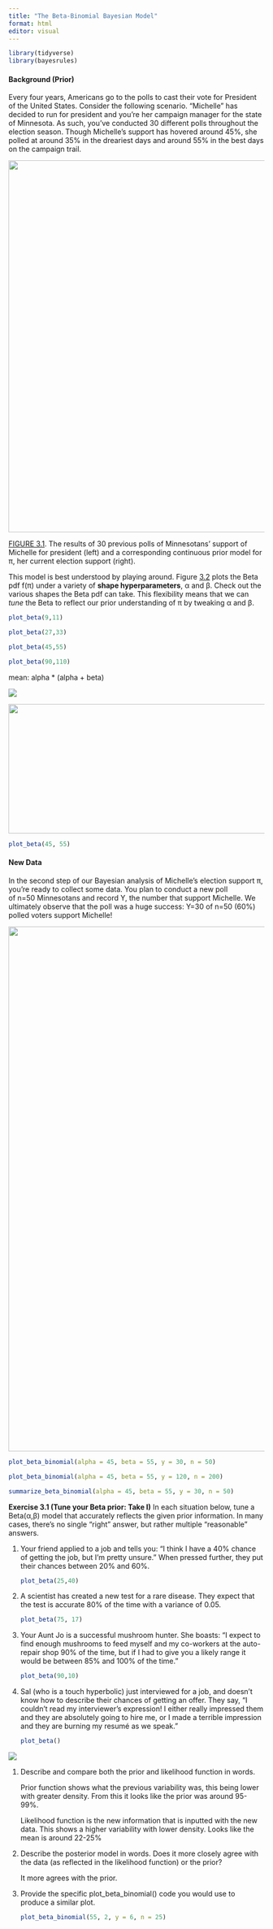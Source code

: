 ```yaml
---
title: "The Beta-Binomial Bayesian Model"
format: html
editor: visual
---
```


```r
library(tidyverse)
library(bayesrules)
```

#### 

#### Background (Prior)

Every four years, Americans go to the polls to cast their vote for President of the United States. Consider the following scenario. “Michelle” has decided to run for president and you’re her campaign manager for the state of Minnesota. As such, you’ve conducted 30 different polls throughout the election season. Though Michelle’s support has hovered around 45%, she polled at around 35% in the dreariest days and around 55% in the best days on the campaign trail.

![](images/prior-election-ch3-1.png){width="732"}

[FIGURE 3.1](https://www.bayesrulesbook.com/chapter-3#ch3-prior:~:text=3.1%20(left)). The results of 30 previous polls of Minnesotans’ support of Michelle for president (left) and a corresponding continuous prior model for π, her current election support (right).

This model is best understood by playing around. Figure [3.2](https://www.bayesrulesbook.com/chapter-3#fig:beta-tuning) plots the Beta pdf f(π) under a variety of **shape hyperparameters**, α and β. Check out the various shapes the Beta pdf can take. This flexibility means that we can *tune* the Beta to reflect our prior understanding of π by tweaking α and β.

```r
plot_beta(9,11)
```

```r
plot_beta(27,33)
```

```r
plot_beta(45,55)
```

```r
plot_beta(90,110)
```

mean: alpha \* (alpha + beta)

![](images/beta-tuning-1.png)

![](images/beta_param_quiz.png){width="771" height="255"}

```r
plot_beta(45, 55)
```

#### New Data

In the second step of our Bayesian analysis of Michelle’s election support π, you’re ready to collect some data. You plan to conduct a new poll of n=50 Minnesotans and record Y, the number that support Michelle. We ultimately observe that the poll was a huge success: Y=30 of n=50 (60%) polled voters support Michelle!

![](images/posterior_model_quiz.png){width="1033"}

```r
plot_beta_binomial(alpha = 45, beta = 55, y = 30, n = 50)
```

```r
plot_beta_binomial(alpha = 45, beta = 55, y = 120, n = 200)
```

```r
summarize_beta_binomial(alpha = 45, beta = 55, y = 30, n = 50)
```

**Exercise 3.1 (Tune your Beta prior: Take I)** In each situation below, tune a Beta(α,β) model that accurately reflects the given prior information. In many cases, there’s no single “right” answer, but rather multiple “reasonable” answers.

1.  Your friend applied to a job and tells you: “I think I have a 40% chance of getting the job, but I’m pretty unsure.” When pressed further, they put their chances between 20% and 60%.

    ```r
    plot_beta(25,40)
    ```

2.  A scientist has created a new test for a rare disease. They expect that the test is accurate 80% of the time with a variance of 0.05.

    ```r
    plot_beta(75, 17)
    ```

3.  Your Aunt Jo is a successful mushroom hunter. She boasts: “I expect to find enough mushrooms to feed myself and my co-workers at the auto-repair shop 90% of the time, but if I had to give you a likely range it would be between 85% and 100% of the time.”

    ```r
    plot_beta(90,10)
    ```

4.  Sal (who is a touch hyperbolic) just interviewed for a job, and doesn’t know how to describe their chances of getting an offer. They say, “I couldn’t read my interviewer’s expression! I either really impressed them and they are absolutely going to hire me, or I made a terrible impression and they are burning my resumé as we speak.”

    ```r
    plot_beta()
    ```

![](images/clipboard-4119249586.png)

1.  Describe and compare both the prior and likelihood function in words.

    Prior function shows what the previous variability was, this being lower with greater density. From this it looks like the prior was around 95-99%.

    Likelihood function is the new information that is inputted with the new data. This shows a higher variability with lower density. Looks like the mean is around 22-25%

2.  Describe the posterior model in words. Does it more closely agree with the data (as reflected in the likelihood function) or the prior?

    It more agrees with the prior.

3.  Provide the specific plot_beta_binomial() code you would use to produce a similar plot.

    ```r
    plot_beta_binomial(55, 2, y = 6, n = 25)
    ```
